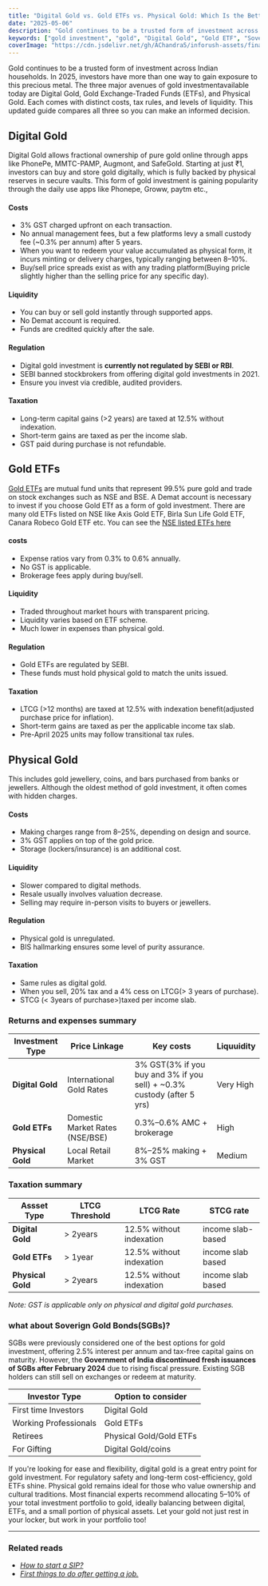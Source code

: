```yaml
---
title: "Digital Gold vs. Gold ETFs vs. Physical Gold: Which Is the Better Gold Investment in 2025?"
date: "2025-05-06"
description: "Gold continues to be a trusted form of investment across Indian households. In 2025, investors have more than one way to gain exposure to this precious metal. But which type of gold investment suits your investment appetite?"
keywords: ["gold investment", "gold", "Digital Gold", "Gold ETF", "Sovereign Gold Bonds", "Physical Gold"]
coverImage: "https://cdn.jsdelivr.net/gh/AChandra5/inforush-assets/finance-insurance/gold-investment.png"
---
```


Gold continues to be a trusted form of investment across Indian households. In 2025, investors have more than one way to gain exposure to this precious metal. The three major avenues of gold investmentavailable today are Digital Gold, Gold Exchange-Traded Funds (ETFs), and Physical Gold. Each comes with distinct costs, tax rules, and levels of liquidity. This updated guide compares all three so you can make an informed decision.


## Digital Gold
Digital Gold allows fractional ownership of pure gold online through apps like PhonePe, MMTC-PAMP, Augmont, and SafeGold. Starting at just ₹1, investors can buy and store gold digitally, which is fully backed by physical reserves in secure vaults. This form of gold investment is gaining popularity through the daily use apps like Phonepe, Groww, paytm etc.,

#### Costs
- 3% GST charged upfront on each transaction.
- No annual management fees, but a few platforms levy a small custody fee (~0.3% per annum) after 5 years.
- When you want to redeem your value accumulated as physical form, it incurs minting or delivery charges, typically ranging between 8–10%.
- Buy/sell price spreads exist as with any trading platform(Buying pricle slightly higher than the selling price for any specific day).

#### Liquidity
- You can buy or sell gold instantly through supported apps.
- No Demat account is required.
- Funds are credited quickly after the sale.

#### Regulation
- Digital gold investment is **currently not regulated by SEBI or RBI**.
- SEBI banned stockbrokers from offering digital gold investments in 2021.
- Ensure you invest via credible, audited providers.

#### Taxation
- Long-term capital gains (>2 years) are taxed at 12.5% without indexation.
- Short-term gains are taxed as per the income slab.
- GST paid during purchase is not refundable.

## Gold ETFs
<a href="https://www.nseindia.com/products/content/equities/etfs/gold.htm" target="_blank">Gold ETFs</a> are mutual fund units that represent 99.5% pure gold and trade on stock exchanges such as NSE and BSE. A Demat account is necessary to invest if you choose Gold ETf as a form of gold investment. There are many old ETFs listed on NSE like Axis Gold ETF, Birla Sun Life Gold ETF, Canara Robeco Gold ETF etc. You can see the <a href="https://www.nseindia.com/products/content/equities/etfs/gold.htm" target="_blank">NSE listed ETFs here</a>

#### costs
- Expense ratios vary from 0.3% to 0.6% annually.
- No GST is applicable.
- Brokerage fees apply during buy/sell.

#### Liquidity
- Traded throughout market hours with transparent pricing.
- Liquidity varies based on ETF scheme.
- Much lower in expenses than physical gold.

#### Regulation
- Gold ETFs are regulated by SEBI.
- These funds must hold physical gold to match the units issued.

#### Taxation
- LTCG (>12 months) are taxed at 12.5% with indexation benefit(adjusted purchase price for inflation).
- Short-term gains are taxed as per the applicable income tax slab.
- Pre-April 2025 units may follow transitional tax rules.

## Physical Gold
This includes gold jewellery, coins, and bars purchased from banks or jewellers. Although the oldest method of gold investment, it often comes with hidden charges.

#### Costs
- Making charges range from 8–25%, depending on design and source.
- 3% GST applies on top of the gold price.
- Storage (lockers/insurance) is an additional cost.

#### Liquidity
- Slower compared to digital methods.
- Resale usually involves valuation decrease.
- Selling may require in-person visits to buyers or jewellers.

#### Regulation
- Physical gold is unregulated.
- BIS hallmarking ensures some level of purity assurance.

#### Taxation
- Same rules as digital gold.
- When you sell, 20% tax and a 4% cess on LTCG(> 3 years of purchase). 
- STCG (< 3years of purchase>)taxed per income slab.

### Returns and expenses summary

<div
  style={{ overflowX: "auto", marginTop: "20px", width: "80%", margin: "auto" }}
>
  <table
    style={{
      borderCollapse: "collapse",
      minWidth: "600px",
      fontSize: "15px",
      border: "1px solid #ddd",
      borderRadius: "20px",
    }}
  >
    <thead>
      <tr style={{ backgroundColor: "#0D3483", color: "white" }}>
        <th style={{ padding: "12px", textAlign: "center" }}>Investment Type</th>
        <th style={{ padding: "12px", textAlign: "center" }}>Price Linkage</th>
        <th style={{ padding: "12px", textAlign: "center" }}>Key costs </th>
        <th style={{ padding: "12px", textAlign: "center" }}>Liquuidity </th>
      </tr>
    </thead>
    <tbody>
      <tr style={{ backgroundColor: "#" }}>
        <td style={{ padding: "10px", border: "1px solid #ddd" }}><b>Digital Gold</b></td>
        <td style={{ padding: "10px", border: "1px solid #ddd" }}>International Gold Rates</td>
        <td style={{ padding: "10px", border: "1px solid #ddd" }}>3% GST(3% if you buy and 3% if you sell) + ~0.3% custody (after 5 yrs)</td>
        <td style={{ padding: "10px", border: "1px solid #ddd" }}>Very High</td>
      </tr>
      <tr>
        <td style={{ padding: "10px", border: "1px solid #ddd" }}><b>Gold ETFs</b></td>
        <td style={{ padding: "10px", border: "1px solid #ddd" }}>Domestic Market Rates (NSE/BSE)</td>
        <td style={{ padding: "10px", border: "1px solid #ddd" }}>0.3%–0.6% AMC + brokerage</td>
        <td style={{ padding: "10px", border: "1px solid #ddd" }}>High</td>
      </tr>
      <tr style={{ backgroundColor: "#" }}>
        <td style={{ padding: "10px", border: "1px solid #ddd" }}><b>Physical Gold</b></td>
        <td style={{ padding: "10px", border: "1px solid #ddd" }}>Local Retail Market</td>
        <td style={{ padding: "10px", border: "1px solid #ddd" }}>8%–25% making + 3% GST</td>
        <td style={{ padding: "10px", border: "1px solid #ddd" }}>Medium</td>
      </tr>        
    </tbody>
  </table>
</div>

### Taxation summary 

<div
  style={{ overflowX: "auto", marginTop: "20px", width: "80%", margin: "auto" }}
>
  <table
    style={{
      borderCollapse: "collapse",
      minWidth: "600px",
      fontSize: "15px",
      border: "1px solid #ddd",
      borderRadius: "20px",
    }}
  >
    <thead>
      <tr style={{ backgroundColor: "#0D3483", color: "white" }}>
        <th style={{ padding: "12px", textAlign: "center" }}>Assset Type</th>
        <th style={{ padding: "12px", textAlign: "center" }}>LTCG Threshold</th>
        <th style={{ padding: "12px", textAlign: "center" }}>LTCG Rate </th>
        <th style={{ padding: "12px", textAlign: "center" }}>STCG rate </th>
      </tr>
    </thead>
    <tbody>
      <tr style={{ backgroundColor: "#" }}>
        <td style={{ padding: "10px", border: "1px solid #ddd" }}>
          <b>Digital Gold</b>
        </td>
        <td style={{ padding: "10px", border: "1px solid #ddd" }}>> 2years</td>
        <td style={{ padding: "10px", border: "1px solid #ddd" }}>12.5% without indexation</td>
        <td style={{ padding: "10px", border: "1px solid #ddd" }}>income slab-based</td>
      </tr>
      <tr>
        <td style={{ padding: "10px", border: "1px solid #ddd" }}>
          <b>Gold ETFs</b>
        </td>
        <td style={{ padding: "10px", border: "1px solid #ddd" }}> > 1year</td>
        <td style={{ padding: "10px", border: "1px solid #ddd" }}>12.5% without indexation</td>
        <td style={{ padding: "10px", border: "1px solid #ddd" }}>income slab based</td>
      </tr>
      <tr style={{ backgroundColor: "#" }}>
        <td style={{ padding: "10px", border: "1px solid #ddd" }}>
          <b>Physical Gold</b>
        </td>
        <td style={{ padding: "10px", border: "1px solid #ddd" }}>> 2years</td>
        <td style={{ padding: "10px", border: "1px solid #ddd" }}>12.5% without indexation</td>
        <td style={{ padding: "10px", border: "1px solid #ddd" }}>income slab based</td>
      </tr>        
    </tbody>
  </table>
</div>
<em style={{fontSize:"1rem", textAlign: "center"}}>Note: GST is applicable only on physical and digital gold purchases.</em>

### what about Soverign Gold Bonds(SGBs)?
SGBs were previously considered one of the best options for gold investment, offering 2.5% interest per annum and tax-free capital gains on maturity. However, the <b>Government of India discontinued fresh issuances of SGBs after February 2024</b> due to rising fiscal pressure. Existing SGB holders can still sell on exchanges or redeem at maturity.

<div
  style={{ overflowX: "auto", marginTop: "20px", width: "80%", margin: "auto" }}
>
  <table
    style={{
      borderCollapse: "collapse",
      minWidth: "600px",
      fontSize: "15px",
      border: "1px solid #ddd",
      borderRadius: "20px",
    }}
  >
    <thead>
      <tr style={{ backgroundColor: "#0D3483", color: "white" }}>
        <th style={{ padding: "12px", textAlign: "center" }}><b>Investor Type</b></th>
        <th style={{ padding: "12px", textAlign: "center" }}>Option to consider</th>
      </tr>
    </thead>
    <tbody>
      <tr style={{ backgroundColor: "#" }}>
        <td style={{ padding: "10px", border: "1px solid #ddd" }}>First time Investors</td>
        <td style={{ padding: "10px", border: "1px solid #ddd" }}> Digital Gold</td>
      </tr>
      <tr>
        <td style={{ padding: "10px", border: "1px solid #ddd" }}>Working Professionals</td>
        <td style={{ padding: "10px", border: "1px solid #ddd" }}>Gold ETFs</td>
      </tr>
      <tr style={{ backgroundColor: "#" }}>
        <td style={{ padding: "10px", border: "1px solid #ddd" }}>Retirees</td>
        <td style={{ padding: "10px", border: "1px solid #ddd" }}>Physical Gold/Gold ETFs</td>
      </tr>   
      <tr style={{ backgroundColor: "#" }}>
        <td style={{ padding: "10px", border: "1px solid #ddd" }}>For Gifting</td>
        <td style={{ padding: "10px", border: "1px solid #ddd" }}>Digital Gold/coins</td>
      </tr>      
    </tbody>
  </table>
</div>

If you're looking for ease and flexibility, digital gold is a great entry point for gold investment. For regulatory safety and long-term cost-efficiency, gold ETFs shine. Physical gold remains ideal for those who value ownership and cultural traditions.
Most financial experts recommend allocating 5–10% of your total investment portfolio to gold, ideally balancing between digital, ETFs, and a small portion of physical assets.
Let your gold not just rest in your locker, but work in your portfolio too!

--- 
### Related reads
- <a href="/category/finance-insurance/how-to-start-sip"><em>How to start a SIP?</em></a>
- <a href="/category/finance-insurance/things-todo-after-first-job"><em>First things to do after getting a job.</em></a>





















